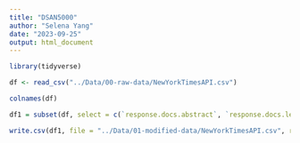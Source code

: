 ```yaml
---
title: "DSAN5000"
author: "Selena Yang"
date: "2023-09-25"
output: html_document
---
```


```r
library(tidyverse)
```

```r
df <- read_csv("../Data/00-raw-data/NewYorkTimesAPI.csv")
```

```r
colnames(df)
```


```r
df1 = subset(df, select = c(`response.docs.abstract`, `response.docs.lead_paragraph`))
```

```r
write.csv(df1, file = "../Data/01-modified-data/NewYorkTimesAPI.csv", row.names = FALSE)
```

